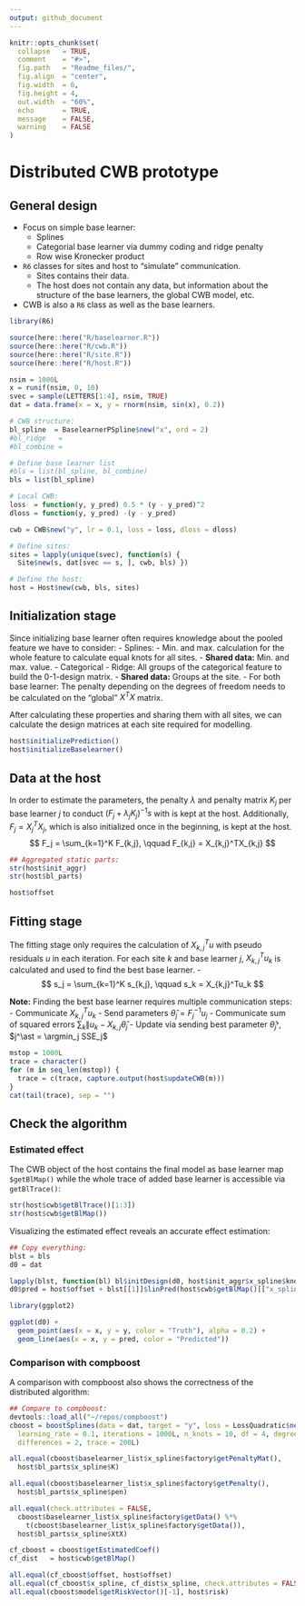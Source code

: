 ```yaml
---
output: github_document
---
```


<!-- README.md is generated from README.Rmd. Please edit that file -->

```r
knitr::opts_chunk$set(
  collapse   = TRUE,
  comment    = "#>",
  fig.path   = "Readme_files/",
  fig.align  = "center",
  fig.width  = 6,
  fig.height = 4,
  out.width  = "60%",
  echo       = TRUE,
  message    = FALSE,
  warning    = FALSE
)
```

# Distributed CWB prototype

## General design

- Focus on simple base learner:
    - Splines
    - Categorial base learner via dummy coding and ridge penalty
    - Row wise Kronecker product
- `R6` classes for sites and host to "simulate" communication.
    - Sites contains their data.
    - The host does not contain any data, but information about
      the structure of the base learners, the global CWB model, etc.
- CWB is also a `R6` class as well as the base learners.

```r
library(R6)

source(here::here("R/baselearner.R"))
source(here::here("R/cwb.R"))
source(here::here("R/site.R"))
source(here::here("R/host.R"))

nsim = 1000L
x = runif(nsim, 0, 10)
svec = sample(LETTERS[1:4], nsim, TRUE)
dat = data.frame(x = x, y = rnorm(nsim, sin(x), 0.2))

# CWB structure:
bl_spline  = BaselearnerPSpline$new("x", ord = 2)
#bl_ridge   =
#bl_combine =

# Define base learner list
#bls = list(bl_spline, bl_combine)
bls = list(bl_spline)

# Local CWB:
loss  = function(y, y_pred) 0.5 * (y - y_pred)^2
dloss = function(y, y_pred) -(y - y_pred)

cwb = CWB$new("y", lr = 0.1, loss = loss, dloss = dloss)

# Define sites:
sites = lapply(unique(svec), function(s) {
  Site$new(s, dat[svec == s, ], cwb, bls) })

# Define the host:
host = Host$new(cwb, bls, sites)
```

## Initialization stage

Since initializing base learner often requires knowledge about the pooled feature we have to consider:
- Splines:
    - Min. and max. calculation for the whole feature to calculate equal knots for all sites.
    - __Shared data:__ Min. and max. value.
- Categorical
    - Ridge: All groups of the categorical feature to build the 0-1-design matrix.
    - __Shared data:__ Groups at the site.
- For both base learner: The penalty depending on the degrees of freedom needs to be calculated on the "global" $X^TX$ matrix.

After calculating these properties and sharing them with all sites, we can calculate the design matrices at each site required for modelling.


```r
host$initializePrediction()
host$initializeBaselearner()
```
## Data at the host

In order to estimate the parameters, the penalty $\lambda$ and penalty matrix $K_j$ per base learner $j$ to conduct $(F_j + \lambda_j K_j)^{-1}s$ with is kept at the host. Additionally, $F_j = X_j^TX_j$, which is also initialized once in the beginning, is kept at the host.
$$
F_j = \sum_{k=1}^K F_{k,j}, \qquad F_{k,j} = X_{k,j}^TX_{k,j}
$$

```r
## Aggregated static parts:
str(host$init_aggr)
str(host$bl_parts)

host$offset
```


## Fitting stage

The fitting stage only requires the calculation of $X_{k,j}^Tu$ with pseudo residuals $u$ in each iteration. For each site $k$ and base learner $j$, $X^T_{k,j} u_k$ is calculated and used to find the best base learner.
-$$
s_j = \sum_{k=1}^K s_{k,j}, \qquad s_k = X_{k,j}^Tu_k
$$

__Note:__ Finding the best base learner requires multiple communication steps:
- Communicate $X_{k,j}^T u_k$
- Send parameters $\hat{\theta}_j = F_j^{-1} u_j$
- Communicate sum of squared errors $\sum_k \| u_k - X_{k,j}\hat{\theta}_j$
- Update via sending best parameter $\hat{\theta}_{j^\ast}$, $j^\ast = \argmin_j SSE_j$

```r
mstop = 1000L
trace = character()
for (m in seq_len(mstop)) {
  trace = c(trace, capture.output(host$updateCWB(m)))
}
cat(tail(trace), sep = "")
```

## Check the algorithm

### Estimated effect

The CWB object of the host contains the final model as base learner map `$getBlMap()` while the whole trace of added base learner is accessible via `getBlTrace()`:

```r
str(host$cwb$getBlTrace()[1:3])
str(host$cwb$getBlMap())
```

Visualizing the estimated effect reveals an accurate effect estimation:
```r
## Copy everything:
blst = bls
d0 = dat

lapply(blst, function(bl) bl$initDesign(d0, host$init_aggr$x_spline$knots))
d0$pred = host$offset + blst[[1]]$linPred(host$cwb$getBlMap()[["x_spline"]])

library(ggplot2)

ggplot(d0) +
  geom_point(aes(x = x, y = y, color = "Truth"), alpha = 0.2) +
  geom_line(aes(x = x, y = pred, color = "Predicted"))
```

### Comparison with compboost

A comparison with compboost also shows the correctness of the distributed algorithm:
```r
## Compare to compboost:
devtools::load_all("~/repos/compboost")
cboost = boostSplines(data = dat, target = "y", loss = LossQuadratic$new(),
  learning_rate = 0.1, iterations = 1000L, n_knots = 10, df = 4, degree = 2,
  differences = 2, trace = 200L)

all.equal(cboost$baselearner_list$x_spline$factory$getPenaltyMat(),
  host$bl_parts$x_spline$K)

all.equal(cboost$baselearner_list$x_spline$factory$getPenalty(),
  host$bl_parts$x_spline$pen)

all.equal(check.attributes = FALSE,
  cboost$baselearner_list$x_spline$factory$getData() %*%
    t(cboost$baselearner_list$x_spline$factory$getData()),
  host$bl_parts$x_spline$XtX)

cf_cboost = cboost$getEstimatedCoef()
cf_dist   = host$cwb$getBlMap()

all.equal(cf_cboost$offset, host$offset)
all.equal(cf_cboost$x_spline, cf_dist$x_spline, check.attributes = FALSE)
all.equal(cboost$model$getRiskVector()[-1], host$risk)
```
